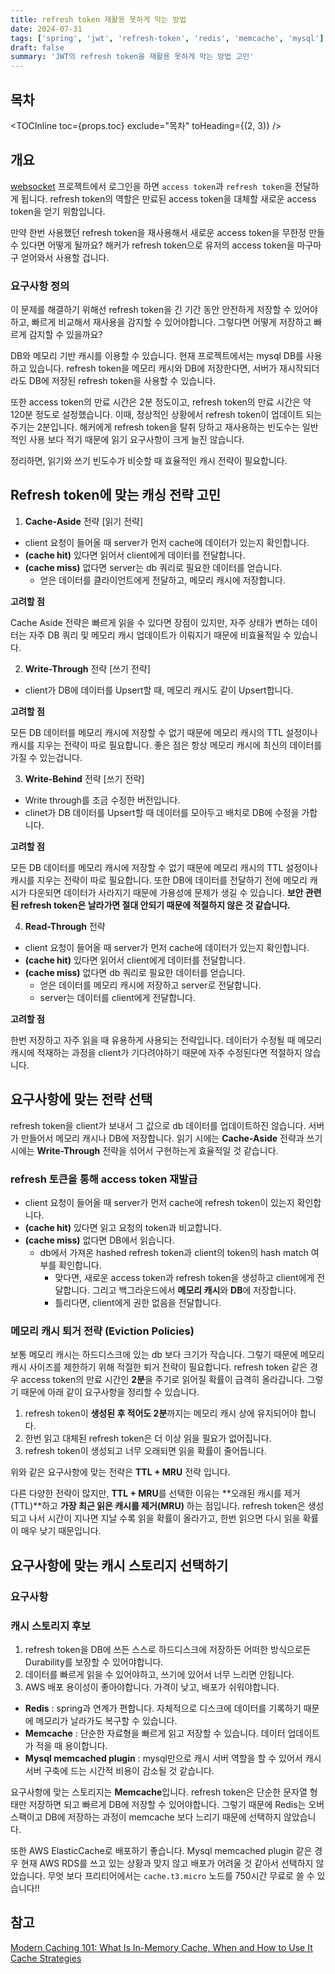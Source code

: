 ```yaml
---
title: refresh token 재활용 못하게 막는 방법
date: 2024-07-31
tags: ['spring', 'jwt', 'refresh-token', 'redis', 'memcache', 'mysql']
draft: false
summary: 'JWT의 refresh token을 재활용 못하게 막는 방법 고민'
---
```


## 목차

<TOCInline toc={props.toc} exclude="목차" toHeading={(2, 3)} />

## 개요

[websocket](https://github.com/kimjang-toolkit/webSocket) 프로젝트에서 로그인을 하면 `access token`과 `refresh token`을 전달하게 됩니다.
refresh token의 역할은 만료된 access token을 대체할 새로운 access token을 얻기 위함입니다.

만약 한번 사용했던 refresh token을 재사용해서 새로운 access token을 무한정 만들 수 있다면 어떻게 될까요?
해커가 refresh token으로 유저의 access token을 마구마구 얻어와서 사용할 겁니다.

### 요구사항 정의

이 문제를 해결하기 위해선 refresh token을 긴 기간 동안 안전하게 저장할 수 있어야하고, 빠르게 비교해서 재사용을 감지할 수 있어야합니다.
그렇다면 어떻게 저장하고 빠르게 감지할 수 있을까요?

DB와 메모리 기반 캐시를 이용할 수 있습니다. 현재 프로젝트에서는 mysql DB를 사용하고 있습니다.
refresh token을 메모리 캐시와 DB에 저장한다면, 서버가 재시작되더라도 DB에 저장된 refresh token을 사용할 수 있습니다.

또한 access token의 만료 시간은 2분 정도이고, refresh token의 만료 시간은 약 120분 정도로 설정했습니다.
이때, 정상적인 상황에서 refresh token이 업데이트 되는 주기는 2분입니다.
해커에게 refresh token을 탈취 당하고 재사용하는 빈도수는 일반적인 사용 보다 적기 때문에 읽기 요구사항이 크게 늘진 않습니다.

정리하면, 읽기와 쓰기 빈도수가 비슷할 때 효율적인 캐시 전략이 필요합니다.

## Refresh token에 맞는 캐싱 전략 고민

1. **Cache-Aside** 전략 [읽기 전략]

- client 요청이 들어올 때 server가 먼저 cache에 데이터가 있는지 확인합니다.
- **(cache hit)** 있다면 읽어서 client에게 데이터를 전달합니다.
- **(cache miss)** 없다면 server는 db 쿼리로 필요한 데이터를 얻습니다.
    - 얻은 데이터를 클라이언트에게 전달하고, 메모리 캐시에 저장합니다.

**고려할 점**

Cache Aside 전략은 빠르게 읽을 수 있다면 장점이 있지만, 
자주 상태가 변하는 데이터는 자주 DB 쿼리 및 메모리 캐시 업데이트가 이뤄지기 때문에 비효율적일 수 있습니다.

2. **Write-Through** 전략 [쓰기 전략]

- client가 DB에 데이터를 Upsert할 때, 메모리 캐시도 같이 Upsert합니다.

**고려할 점**

모든 DB 데이터를 메모리 캐시에 저장할 수 없기 때문에 메모리 캐시의 TTL 설정이나 캐시를 지우는 전략이 따로 필요합니다.
좋은 점은 항상 메모리 캐시에 최신의 데이터를 가질 수 있는겁니다.

3. **Write-Behind** 전략 [쓰기 전략]

- Write through를 조금 수정한 버전입니다.
- clinet가 DB 데이터를 Upsert할 때 데이터를 모아두고 배치로 DB에 수정을 가합니다.

**고려할 점**

모든 DB 데이터를 메모리 캐시에 저장할 수 없기 때문에 메모리 캐시의 TTL 설정이나 캐시를 지우는 전략이 따로 필요합니다.
또한 DB에 데이터를 전달하기 전에 메모리 캐시가 다운되면 데이터가 사라지기 때문에 가용성에 문제가 생길 수 있습니다.
**보안 관련된 refresh token은 날라가면 절대 안되기 때문에 적절하지 않은 것 같습니다.**

4. **Read-Through** 전략

- client 요청이 들어올 때 server가 먼저 cache에 데이터가 있는지 확인합니다.
- **(cache hit)** 있다면 읽어서 client에게 데이터를 전달합니다.
- **(cache miss)** 없다면 db 쿼리로 필요한 데이터를 얻습니다.
    - 얻은 데이터를 메모리 캐시에 저장하고 server로 전달합니다.
    - server는 데이터를 client에게 전달합니다.

**고려할 점**

한번 저장하고 자주 읽을 때 유용하게 사용되는 전략입니다.
데이터가 수정될 때 메모리 캐시에 적재하는 과정을 client가 기다려야하기 때문에 자주 수정된다면 적절하지 않습니다.

## 요구사항에 맞는 전략 선택

refresh token을 client가 보내서 그 값으로 db 데이터를 업데이트하진 않습니다. 서버가 만들어서 메모리 캐시나 DB에 저장합니다.
읽기 시에는 **Cache-Aside** 전략과 쓰기 시에는 **Write-Through** 전략을 섞어서 구현하는게 효율적일 것 같습니다.

### refresh 토큰을 통해 access token 재발급

- client 요청이 들어올 때 server가 먼저 cache에 refresh token이 있는지 확인합니다.
- **(cache hit)** 있다면 읽고 요청의 token과 비교합니다.
- **(cache miss)** 없다면 DB에서 읽습니다.
    - db에서 가져온 hashed refresh token과 client의 token의 hash match 여부를 확인합니다.
        - 맞다면, 새로운 access token과 refresh token을 생성하고 client에게 전달합니다. 그리고 백그라운드에서 **메모리 캐시**와 **DB**에 저장합니다.
        - 틀리다면, client에게 권한 없음을 전달합니다.

### 메모리 캐시 퇴거 전략 (Eviction Policies)

보통 메모리 캐시는 하드디스크에 있는 db 보다 크기가 작습니다. 그렇기 때문에 메모리 캐시 사이즈를 제한하기 위해 적절한 퇴거 전략이 필요합니다.
refresh token 같은 경우 access token의 만료 시간인 **2분**을 주기로 읽어질 확률이 급격히 올라갑니다.
그렇기 때문에 아래 같이 요구사항을 정리할 수 있습니다.

1. refresh token이 **생성된 후 적어도 2분**까지는 메모리 캐시 상에 유지되어야 합니다.
2. 한번 읽고 대체된 refresh token은 더 이상 읽을 필요가 없어집니다.
3. refresh token이 생성되고 너무 오래되면 읽을 확률이 줄어듭니다.

위와 같은 요구사항에 맞는 전략은 **TTL + MRU** 전략 입니다.

다른 다양한 전략이 많지만, **TTL + MRU**를 선택한 이유는 **오래된 캐시를 제거(TTL)**하고 **가장 최근 읽은 캐시를 제거(MRU)** 하는 점입니다. 
refresh token은 생성되고 나서 시간이 지나면 지날 수록 읽을 확률이 올라가고, 한번 읽으면 다시 읽을 확률이 매우 낮기 때문입니다.

## 요구사항에 맞는 캐시 스토리지 선택하기

### 요구사항

### 캐시 스토리지 후보

1. refresh token을 DB에 쓰든 스스로 하드디스크에 저장하든 어떠한 방식으로든 Durability를 보장할 수 있어야합니다.
2. 데이터를 빠르게 읽을 수 있어야하고, 쓰기에 있어서 너무 느리면 안됩니다.
4. AWS 배포 용이성이 좋아야합니다. 가격이 낮고, 배포가 쉬워야합니다.

- **Redis** : spring과 연계가 편합니다. 자체적으로 디스크에 데이터를 기록하기 때문에 메모리가 날라가도 복구할 수 있습니다.
- **Memcache** : 단순한 자료형을 빠르게 읽고 저장할 수 있습니다. 데이터 업데이트가 적을 때 용이합니다.
- **Mysql memcached plugin** : mysql만으로 캐시 서버 역할을 할 수 있어서 캐시 서버 구축에 드는 시간적 비용이 감소될 것 같습니다.

요구사항에 맞는 스토리지는 **Memcache**입니다.
refresh token은 단순한 문자열 형태만 저장하면 되고 빠르게 DB에 저장할 수 있어야합니다. 
그렇기 때문에 Redis는 오버 스팩이고 DB에 저장하는 과정이 memcache 보다 느리기 때문에 선택하지 않았습니다.

또한 AWS ElasticCache로 배포하기 좋습니다. Mysql memcached plugin 같은 경우 현재 AWS RDS를 쓰고 있는 상황과 맞지 않고 배포가 어려울 것 같아서 선택하지 않았습니다.
무엇 보다 프리티어에서는 `cache.t3.micro` 노드를 750시간 무료로 쓸 수 있습니다!!

## 참고

[Modern Caching 101: What Is In-Memory Cache, When and How to Use It](https://www.gigaspaces.com/blog/in-memory-cache/)
[Cache Strategies](https://medium.com/@mmoshikoo/cache-strategies-996e91c80303)